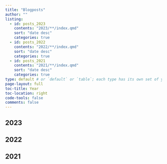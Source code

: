```yaml
---
title: "Blogposts"
author: ""
listing:
  - id: posts_2023
    contents: "2023/**/index.qmd"
    sort: "date desc"
    categories: true
  - id: posts_2022
    contents: "2022/**/index.qmd"
    sort: "date desc"
    categories: true
  - id: posts_2021
    contents: "2021/**/index.qmd"
    sort: "date desc"
    categories: true
type: default # or `default` or `table`; each type has its own set of yaml options to include
page-layout: full
toc-title: Year
toc-location: right
code-tools: false
comments: false
---
```


## 2023

::: {#posts_2023}
:::


## 2022

::: {#posts_2022}
:::

## 2021

::: {#posts_2021}
:::
